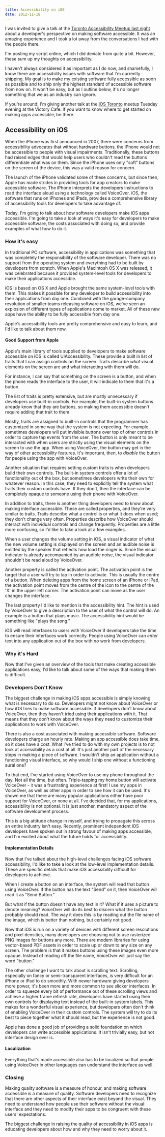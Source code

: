 ```yaml
---
title: Accessibility on iOS
date: 2012-11-18
---
```


I was invited to give a talk at the [Toronto Accessibility Meetup last night](http://www.meetup.com/a11yTo/events/90075082/) about a developer's perspective on making software accessible. It was an amazing experience and I took a lot away from the conversations I had with the people there.

I'm posting my script online, which I did deviate from quite a bit. However, these sum up my thoughts on accessibility.

I haven't always considered it as important as I do now, and shamefully, I know there are accessibility issues with software that I'm currently shipping. My goal is to make my existing software fully accessible as soon as possible and to ship only the highest standard of accessible software from now on. It won't be easy, but as I outline below, it's no longer something that we as an industry can ignore.

If you're around, I'm giving another talk at the [iOS Toronto](http://www.meetup.com/iOSToronto/) meetup Tuesday evening at the Victory Cafe. If you want to know where to get started on making apps accessible, be there.

## Accessibility on iOS

When the iPhone was first announced in 2007, there were concerns from accessibility advocates that without hardware buttons, the iPhone would not be accessible to people with visual impairments. Traditionally, these buttons had raised edges that would help users who couldn't read the buttons differentiate what was on them. Since the iPhone uses only "soft" buttons on the screen of the device, this was a valid reason for concern.

The launch of the iPhone validated some of these concerns, but since then, Apple has made strides in providing tools for app creators to make accessible software. The iPhone interprets the developers instructions to read the interface aloud using a technology called VoiceOver. iOS, the software that runs on iPhones and iPads, provides a comprehensive library of accessibility tools for developers to take advantage of.

Today, I'm going to talk about how software developers make iOS apps accessible. I'm going to take a look at ways it's easy for developers to make accessible software, the costs associated with doing so, and provide examples of what how to do it.

### How it's easy

In traditional PC software, accessibility in applications was something that was completely the responsibility of the software developer. There was no support from the operating system and everything had to be built by developers from scratch. When Apple's Macintosh OS X was released, it was celebrated because it provided system-level tools for developers to make their applications accessible.

iOS is based on OS X and Apple brought the same system-level tools with them. This makes it possible for any developer to build accessibility into their applications from day one. Combined with the garage-company revolution of smaller teams releasing software on iOS, we've seen an explosion of different types of applications come to market. All of these new apps have the ability to be fully accessible from day one.

Apple's accessibility tools are pretty comprehensive and easy to learn, and I'd like to talk about them now.

#### Good Support from Apple

Apple's main library of tools supplied to developers to make software accessible on iOS is called UIAccessibility. These provide a built in list of traits that I can assign controls on the screen. Traits describe _what_ visual elements on the screen are and what interacting with them will do.

For instance, I can say that something on the screen is a button, and when the phone reads the interface to the user, it will indicate to them that it's a button.

The list of traits is pretty extensive, but are mostly unnecessary if developers use built-in controls. For example, the built-in system buttons already know that they are buttons, so making them accessible doesn't require adding that trait to them.

Mostly, traits are assigned to built-in controls that the programmer has customized in some way that the system is not expecting. For example, sometimes developers will put invisible buttons over top of other controls in order to capture tap events from the user. The button is only meant to be interacted with when users are strictly using the visual elements on the screen to use the app. When using VoiceOver, the button may get in the way of other accessibility features. It's important, then, to _disable_ the button for people using the app with VoiceOver.

Another situation that requires setting custom traits is when developers build their own controls. The built-in system controls offer a lot of functionality out of the box, but sometimes developers write their own for whatever reason. In this case, they need to explicitly tell the system what traits their custom controls have. If they don't, then the interface can be completely opaque to someone using their phone with VoiceOver.

In addition to traits, there is another thing developers need to know about making interface accessible. These are called properties, and they're very similar to traits. Traits describe what a control is or what it does when used; they don't change very often. Properties describe how VoiceOver should interact with individual controls and change frequently. Properties are a little more confusing, so I'd like to take a look at a few examples.

When a user changes the volume setting in iOS, a visual indicator of what the new volume setting is displayed on the screen and an audible noise is emitted by the speaker that reflects how load the ringer is. Since the visual indicator is already accompanied by an audible noise, the visual indicator shouldn't be read aloud by VoiceOver.

Another property is called the activation point. The activation point is the target that a user will try to tap in order to activate. This is usually the centre of a button. When deleting apps from the home screen of an iPhone or iPad, the activation point moves from the centre of the icon to the centre of the 'X' in the upper left corner. The activation point can move as the user changes the interface.

The last property I'd like to mention is the accessibility hint. The hint is used by VoiceOver to give a description to the user of what the control will do. An example is a button that plays music. The accessibility hint would be something like "plays the song."

iOS will read interfaces to users with VoiceOver if developers take the time to ensure their interfaces work correctly. People using VoiceOver can _enter_ text into any application out of the box with _no_ work from developers.

### Why it's Hard

Now that I've given an overview of the tools that make creating accessible applications easy, I'd like to talk about some of the ways that making them is difficult.

### Developers Don't Know

The biggest challenge in making iOS apps accessible is simply knowing what is necessary to do so. Developers might not know about VoiceOver or how iOS tries to make software accessible. If developers don't know about VoiceOver, then they haven't tried using their applications with it. That means that they don't know about the ways they need to customize their applications to work with VoiceOver.

There is also a cost associated with making accessible software. Software developers charge an hourly rate. Making an app accessible does take time, so it does have a cost. What I've tried to do with my own projects is to not look at accessibility as a cost at all. It's just another part of the necessary steps in making a piece of software. I wouldn't ship an application without a functioning visual interface, so why would I ship one without a functioning aural one?

To that end, I've started using VoiceOver to use my phone throughout the day. Not all the time, but often. Triple-tapping my home button will activate VoiceOver - it was a frustrating experience at first! I use my apps in VoiceOver, as well as other apps in order to see how it can be used. It's shown me that there are many popular applications either have poor support for VoiceOver, or none at all. I've decided that, for my applications, accessibility is not optional. It is just another, mandatory aspect of the software development process.

This is a big attitude change in myself, and trying to propagate this across an entire industry isn't easy. Recently, prominent independent iOS developers have spoken out in strong favour of making apps accessible, and I'm excited about what the future holds for accessibility.

#### Implementation Details

Now that I've talked about the high-level challenges facing iOS software accessibility, I'd like to take a look at the low-level implementation details. These are specific details that make iOS accessibility difficult for developers to achieve.

When I create a button on an interface, the system will read that button using VoiceOver. If the button has the text "Send" on it, then VoiceOver will read it as "Send Button."

But what if the button doesn't have any text in it? What if it uses a picture to denote meaning? VoiceOver will do its best to discern what the button probably should read. The way it does this is by reading out the file name of the image, which is better than nothing, but certainly not good.

Now that iOS is run on a variety of devices with different screen resolutions and pixel densities, many developers are choosing not to use rasterized PNG images for buttons any more. There are modern libraries for using vector-based PDF assets in order to scale up or down to any size on any screen. The problem is that it makes buttons using these images even more opaque. Instead of reading off the file name, VoiceOver will just say the word "button."

The other challenge I want to talk about is scrolling text. Scrolling, especially on fancy or semi-transparent interfaces, is very difficult for an iPhone or iPad to do smoothly. With newer hardware giving developers more power, it's been more and more common to see slicker interfaces. In order to squeeze every bit of performance out of these scrolling views and achieve a higher frame refresh rate, developers have started using their own controls for displaying text instead of the built-in system labels. This makes for a wonderful visual experience, but developers often don't think of enabling VoiceOver in their custom controls. The system will try to do its best to piece together what it should read, but the experience is not good.

Apple has done a good job of providing a solid foundation on which developers can write accessible applications. It isn't trivially easy, but not interface design ever is.

#### Localization

Everything that's made accessible also has to be localized so that people using VoiceOver in other languages can understand the interface as well.

### Closing

Making quality software is a measure of honour, and making software accessible is a measure of quality. Software developers need to recognize that there are other aspects of their interface exist beyond the visual. They need to understand how people use their software without the visual interface and they need to modify their apps to be congruent with these users' expectations.

The biggest challenge in raising the quality of accessibility in iOS apps is educating developers about how and why they need to worry about it.
